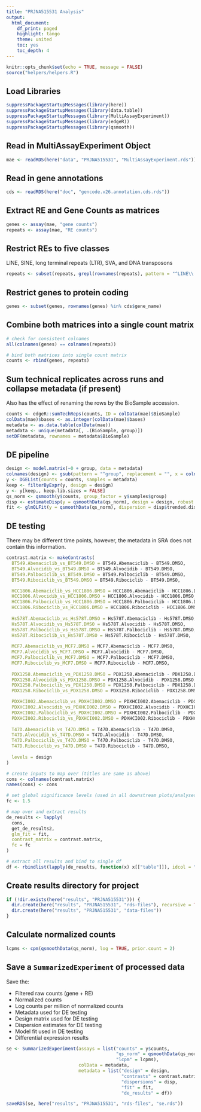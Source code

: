 ```yaml
---
title: "PRJNA515531 Analysis"
output:
  html_document:
    df_print: paged
    highlight: tango
    theme: united
    toc: yes
    toc_depth: 4
---
```


```r
knitr::opts_chunk$set(echo = TRUE, message = FALSE)
source("helpers/helpers.R")
```

## Load Libraries

```r
suppressPackageStartupMessages(library(here))
suppressPackageStartupMessages(library(data.table))
suppressPackageStartupMessages(library(MultiAssayExperiment))
suppressPackageStartupMessages(library(edgeR))
suppressPackageStartupMessages(library(qsmooth))
```

## Read in MultiAssayExperiment Object

```r
mae <- readRDS(here("data", "PRJNA515531", "MultiAssayExperiment.rds"))
```

## Read in gene annotations

```r
cds <- readRDS(here("doc", "gencode.v26.annotation.cds.rds"))
```

## Extract RE and Gene Counts as matrices

```r
genes <- assay(mae, "gene counts")
repeats <- assay(mae, "RE counts")
```

## Restrict REs to five classes

LINE, SINE, long terminal repeats (LTR), SVA, and DNA transposons

```r
repeats <- subset(repeats, grepl(rownames(repeats), pattern = "^LINE\\.|^SINE\\.|^LTR\\.|.*\\.SVA\\..*|^DNA\\."))
```

## Restrict genes to protein coding

```r
genes <- subset(genes, rownames(genes) %in% cds$gene_name)
```

## Combine both matrices into a single count matrix

```r
# check for consistent colnames
all(colnames(genes) == colnames(repeats))

# bind both matrices into single count matrix
counts <- rbind(genes, repeats)
```

## Sum technical replicates across runs and collapse metadata (if present)

Also has the effect of renaming the rows by the BioSample accession.

```r
counts <- edgeR::sumTechReps(counts, ID = colData(mae)$BioSample)
colData(mae)$bases <- as.integer(colData(mae)$bases)
metadata <- as.data.table(colData(mae))
metadata <- unique(metadata[, .(BioSample, group)])
setDF(metadata, rownames = metadata$BioSample)
```

## DE pipeline

```r
design <- model.matrix(~0 + group, data = metadata)
colnames(design) <- gsub(pattern = "^group", replacement = "", x = colnames(design))
y <- DGEList(counts = counts, samples = metadata)
keep <- filterByExpr(y, design = design)
y <- y[keep,, keep.lib.sizes = FALSE]
qs_norm <- qsmooth(y$counts, group_factor = y$samples$group)
disp <- estimateDisp(y = qsmoothData(qs_norm), design = design, robust = TRUE)
fit <- glmQLFit(y = qsmoothData(qs_norm), dispersion = disp$trended.dispersion, design = design, robust = TRUE)
```

## DE testing

There may be different time points, however, the metadata in SRA does not contain 
this information.

```r
contrast.matrix <- makeContrasts(
  BT549.Abemaciclib_vs_BT549.DMSO = BT549.Abemaciclib - BT549.DMSO,
  BT549.Alvocidib_vs_BT549.DMSO = BT549.Alvocidib - BT549.DMSO,
  BT549.Palbociclib_vs_BT549.DMSO = BT549.Palbociclib - BT549.DMSO,
  BT549.Ribociclib_vs_BT549.DMSO = BT549.Ribociclib - BT549.DMSO,

  HCC1806.Abemaciclib_vs_HCC1806.DMSO = HCC1806.Abemaciclib - HCC1806.DMSO,
  HCC1806.Alvocidib_vs_HCC1806.DMSO = HCC1806.Alvocidib - HCC1806.DMSO,
  HCC1806.Palbociclib_vs_HCC1806.DMSO = HCC1806.Palbociclib - HCC1806.DMSO,
  HCC1806.Ribociclib_vs_HCC1806.DMSO = HCC1806.Ribociclib - HCC1806.DMSO,
  
  Hs578T.Abemaciclib_vs_Hs578T.DMSO = Hs578T.Abemaciclib - Hs578T.DMSO,
  Hs578T.Alvocidib_vs_Hs578T.DMSO = Hs578T.Alvocidib - Hs578T.DMSO,
  Hs578T.Palbociclib_vs_Hs578T.DMSO = Hs578T.Palbociclib - Hs578T.DMSO,
  Hs578T.Ribociclib_vs_Hs578T.DMSO = Hs578T.Ribociclib - Hs578T.DMSO,
  
  MCF7.Abemaciclib_vs_MCF7.DMSO = MCF7.Abemaciclib - MCF7.DMSO,
  MCF7.Alvocidib_vs_MCF7.DMSO = MCF7.Alvocidib - MCF7.DMSO,
  MCF7.Palbociclib_vs_MCF7.DMSO = MCF7.Palbociclib - MCF7.DMSO,
  MCF7.Ribociclib_vs_MCF7.DMSO = MCF7.Ribociclib - MCF7.DMSO,
  
  PDX1258.Abemaciclib_vs_PDX1258.DMSO = PDX1258.Abemaciclib - PDX1258.DMSO,
  PDX1258.Alvocidib_vs_PDX1258.DMSO = PDX1258.Alvocidib - PDX1258.DMSO,
  PDX1258.Palbociclib_vs_PDX1258.DMSO = PDX1258.Palbociclib - PDX1258.DMSO,
  PDX1258.Ribociclib_vs_PDX1258.DMSO = PDX1258.Ribociclib - PDX1258.DMSO,

  PDXHCI002.Abemaciclib_vs_PDXHCI002.DMSO = PDXHCI002.Abemaciclib - PDXHCI002.DMSO,
  PDXHCI002.Alvocidib_vs_PDXHCI002.DMSO = PDXHCI002.Alvocidib - PDXHCI002.DMSO,
  PDXHCI002.Palbociclib_vs_PDXHCI002.DMSO = PDXHCI002.Palbociclib - PDXHCI002.DMSO,
  PDXHCI002.Ribociclib_vs_PDXHCI002.DMSO = PDXHCI002.Ribociclib - PDXHCI002.DMSO,
  
  T47D.Abemaciclib_vs_T47D.DMSO = T47D.Abemaciclib - T47D.DMSO,
  T47D.Alvocidib_vs_T47D.DMSO = T47D.Alvocidib - T47D.DMSO,
  T47D.Palbociclib_vs_T47D.DMSO = T47D.Palbociclib - T47D.DMSO,
  T47D.Ribociclib_vs_T47D.DMSO = T47D.Ribociclib - T47D.DMSO,
  
  levels = design
)

# create inputs to map over (titles are same as above)
cons <- colnames(contrast.matrix)
names(cons) <- cons

# set global significance levels (used in all downstream plots/analyses)
fc <- 1.5

# map over and extract results
de_results <- lapply(
  cons, 
  get_de_results2, 
  glm_fit = fit, 
  contrast_matrix = contrast.matrix,
  fc = fc
)

# extract all results and bind to single df
df <- rbindlist(lapply(de_results, function(x) x[["table"]]), idcol = "contrast")
```

## Create results directory for project

```r
if (!dir.exists(here("results", "PRJNA515531"))) {
  dir.create(here("results", "PRJNA515531", "rds-files"), recursive = TRUE)
  dir.create(here("results", "PRJNA515531", "data-files"))
}
```

## Calculate normalized counts

```r
lcpms <- cpm(qsmoothData(qs_norm), log = TRUE, prior.count = 2)
```

## Save a `SummarizedExperiment` of processed data

Save the:

- Filtered raw counts (gene + RE)
- Normalized counts
- Log counts per million of normalized counts
- Metadata used for DE testing
- Design matrix used for DE testing
- Dispersion estimates for DE testing
- Model fit used in DE testing
- Differential expression results

```r
se <- SummarizedExperiment(assays = list("counts" = y$counts,
                                         "qs_norm" = qsmoothData(qs_norm),
                                         "lcpm" = lcpms),
                           colData = metadata,
                           metadata = list("design" = design, 
                                           "contrasts" = contrast.matrix,
                                           "dispersions" = disp,
                                           "fit" = fit,
                                           "de_results" = df))

saveRDS(se, here("results", "PRJNA515531", "rds-files", "se.rds"))
```
